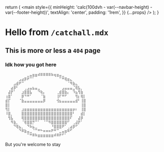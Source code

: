   return (
    <main
      style={{
        minHeight: 'calc(100dvh - var(--navbar-height) - var(--footer-height))',
        textAlign: 'center',
        padding: '1rem',
      }}
      {...props}
    />
  );
}

# Hello from `/catchall.mdx`

## This is more or less a `404` page

### Idk how you got here

```
⠀⠀⠀⠀⠀⠀⠀⠀⣀⣤⣶⣶⠾⠿⠿⠿⠿⠷⢶⣶⣤⣀⠀⠀⠀⠀⠀⠀⠀⠀
⠀⠀⠀⠀⠀⣠⣴⡿⠟⠉⠁⠀⠀⠀⠀⠀⠀⠀⠀⠀⠉⠛⢿⣶⣄⠀⠀⠀⠀⠀
⠀⠀⠀⣠⣾⠟⠉⠀⠀⠀⠀⠀⠀⠀⠀⠀⠀⠀⠀⠀⠀⠀⠀⠈⠻⣷⣄⠀⠀⠀
⠀⠀⣴⡿⠃⠀⠀⢀⣠⣤⣦⣤⣀⠀⠀⠀⠀⠀⠀⠀⠀⣠⣤⣤⣤⣈⢿⣧⡀⠀
⠀⣼⡟⠁⠀⠀⣰⣿⣿⣧⠀⠀⠙⢷⡄⠀⠀⠀⠀⢀⣾⣿⣷⡄⠀⠹⣦⢻⣷⠀
⢰⣿⠁⠀⠀⠀⡿⠙⠛⠁⠀⠀⠀⠈⣷⠀⠀⠀⠀⢸⠏⠛⠋⠀⠀⠀⢻⡆⢿⡇
⣾⡏⠀⠀⠀⠈⣷⣤⣤⣤⣤⣤⣤⣤⡿⠀⠀⠀⠀⢺⣦⣤⣤⣤⣤⣤⣾⠃⢸⣿
⣿⡇⠀⠀⠀⠀⠀⠀⠀⠀⠀⠀⠀⠀⠀⠀⠀⠀⠀⠀⠀⠀⠀⠀⠀⠀⠀⠀⢸⣿
⢻⡇⠀⠀⠀⠀⣰⣶⣶⣶⣶⣶⣶⣶⣶⣶⣶⣶⣶⣶⣶⣶⣶⣶⣶⡶⠆⠀⢸⣿
⠸⣿⡀⠀⠀⠀⣿⣿⣿⣿⣿⣿⣿⣿⣿⣿⣿⣿⣿⣿⣿⣿⣿⣿⣿⠃⠀⠀⣾⡇
⠀⢻⣧⠀⠀⠀⢿⣿⣿⣿⣿⣿⣿⣿⣿⣿⣿⣿⣿⣿⣿⣿⣿⣿⠏⠀⠀⣼⡿⠀
⠀⠀⠻⣷⡀⠀⠈⢿⣿⣿⡛⠉⠁⠀⠈⠉⠻⣿⣿⣿⣿⣿⣿⠋⠀⢀⣼⡟⠁⠀
⠀⠀⠀⠙⢿⣦⡀⠀⠙⠷⣦⣀⠀⠀⠀⠀⠀⠘⣿⣿⣿⠟⠁⢀⣴⡿⠋⠀⠀⠀
⠀⠀⠀⠀⠀⠙⠿⣷⣤⣀⠈⠉⠛⠓⠶⠶⠶⠟⠛⠉⣀⣤⣶⠿⠋⠀⠀⠀⠀⠀
⠀⠀⠀⠀⠀⠀⠀⠀⠉⠛⠿⠷⣶⣶⣶⣶⣶⣶⠾⠿⠟⠋⠁⠀⠀⠀⠀⠀⠀⠀
```

But you're welcome to stay
